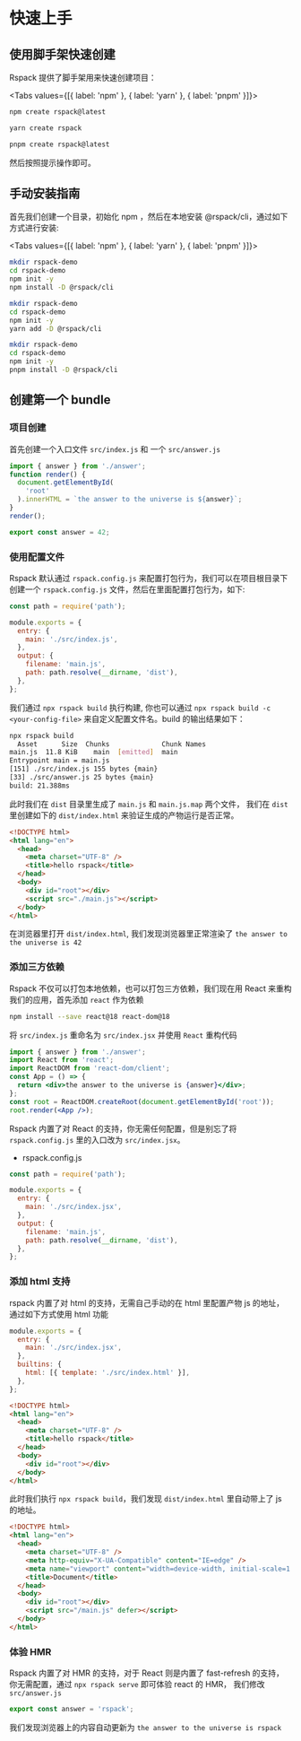 # 快速上手

## 使用脚手架快速创建

Rspack 提供了脚手架用来快速创建项目：

<Tabs values={[{ label: 'npm' }, { label: 'yarn' }, { label: 'pnpm' }]}>
  <Tab>

```sh
npm create rspack@latest
```

  </Tab>

  <Tab>

```sh
yarn create rspack
```

  </Tab>

  <Tab>

```sh
pnpm create rspack@latest
```

  </Tab>
</Tabs>

然后按照提示操作即可。

## 手动安装指南

首先我们创建一个目录，初始化 npm ，然后在本地安装 @rspack/cli，通过如下方式进行安装:


<Tabs values={[{ label: 'npm' }, { label: 'yarn' }, { label: 'pnpm' }]}>
  <Tab>

```sh
mkdir rspack-demo
cd rspack-demo
npm init -y
npm install -D @rspack/cli
```

  </Tab>

  <Tab>

```sh
mkdir rspack-demo
cd rspack-demo
npm init -y
yarn add -D @rspack/cli
```

  </Tab>

  <Tab>

```sh
mkdir rspack-demo
cd rspack-demo
npm init -y
pnpm install -D @rspack/cli
```

  </Tab>
</Tabs>

## 创建第一个 bundle

### 项目创建

首先创建一个入口文件 `src/index.js` 和 一个 `src/answer.js`

```js title="src/index.js"
import { answer } from './answer';
function render() {
  document.getElementById(
    'root'
  ).innerHTML = `the answer to the universe is ${answer}`;
}
render();
```

```js title="src/answer.js"
export const answer = 42;
```

### 使用配置文件

Rspack 默认通过 `rspack.config.js` 来配置打包行为，我们可以在项目根目录下创建一个 `rspack.config.js` 文件，然后在里面配置打包行为，如下:

```js title="rspack.config.js"
const path = require('path');

module.exports = {
  entry: {
    main: './src/index.js',
  },
  output: {
    filename: 'main.js',
    path: path.resolve(__dirname, 'dist'),
  },
};
```

我们通过 `npx rspack build` 执行构建, 你也可以通过 `npx rspack build -c <your-config-file>` 来自定义配置文件名。build 的输出结果如下：

```sh
npx rspack build
  Asset      Size  Chunks             Chunk Names
main.js  11.8 KiB    main  [emitted]  main
Entrypoint main = main.js
[151] ./src/index.js 155 bytes {main}
[33] ./src/answer.js 25 bytes {main}
build: 21.388ms
```

此时我们在 `dist` 目录里生成了 `main.js` 和 `main.js.map` 两个文件， 我们在 `dist` 里创建如下的 `dist/index.html` 来验证生成的产物运行是否正常。

```html title="dist/index.html"
<!DOCTYPE html>
<html lang="en">
  <head>
    <meta charset="UTF-8" />
    <title>hello rspack</title>
  </head>
  <body>
    <div id="root"></div>
    <script src="./main.js"></script>
  </body>
</html>
```

在浏览器里打开 `dist/index.html`, 我们发现浏览器里正常渲染了 `the answer to the universe is 42`

### 添加三方依赖

Rspack 不仅可以打包本地依赖，也可以打包三方依赖，我们现在用 React 来重构我们的应用，首先添加 `react` 作为依赖

```sh
npm install --save react@18 react-dom@18
```

将 `src/index.js` 重命名为 `src/index.jsx` 并使用 `React` 重构代码

```jsx title="src/index.jsx"
import { answer } from './answer';
import React from 'react';
import ReactDOM from 'react-dom/client';
const App = () => {
  return <div>the answer to the universe is {answer}</div>;
};
const root = ReactDOM.createRoot(document.getElementById('root'));
root.render(<App />);
```

Rspack 内置了对 React 的支持，你无需任何配置，但是别忘了将 `rspack.config.js` 里的入口改为 `src/index.jsx`。

- rspack.config.js

```js
const path = require('path');

module.exports = {
  entry: {
    main: './src/index.jsx',
  },
  output: {
    filename: 'main.js',
    path: path.resolve(__dirname, 'dist'),
  },
};
```

### 添加 html 支持

rspack 内置了对 html 的支持，无需自己手动的在 html 里配置产物 js 的地址，通过如下方式使用 html 功能

```js title="rspack.config.js"
module.exports = {
  entry: {
    main: './src/index.jsx',
  },
  builtins: {
    html: [{ template: './src/index.html' }],
  },
};
```

```html title="src/index.html"
<!DOCTYPE html>
<html lang="en">
  <head>
    <meta charset="UTF-8" />
    <title>hello rspack</title>
  </head>
  <body>
    <div id="root"></div>
  </body>
</html>
```

此时我们执行 `npx rspack build`，我们发现 `dist/index.html` 里自动带上了 js 的地址。

```html title="dist/index.html"
<!DOCTYPE html>
<html lang="en">
  <head>
    <meta charset="UTF-8" />
    <meta http-equiv="X-UA-Compatible" content="IE=edge" />
    <meta name="viewport" content="width=device-width, initial-scale=1.0" />
    <title>Document</title>
  </head>
  <body>
    <div id="root"></div>
    <script src="/main.js" defer></script>
  </body>
</html>
```

### 体验 HMR

Rspack 内置了对 HMR 的支持，对于 React 则是内置了 fast-refresh 的支持，你无需配置，通过 `npx rspack serve` 即可体验 react 的 HMR，
我们修改 `src/answer.js`

```js title="src/answer.js"
export const answer = 'rspack';
```

我们发现浏览器上的内容自动更新为 `the answer to the universe is rspack`
